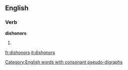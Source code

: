 ==English==

===Verb===
'''dishonors'''

# {{third-person singular of|[[dishonor]]}}

[[Category:English words with consonant pseudo-digraphs]]

[[fr:dishonors]]
[[it:dishonors]]
